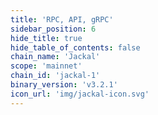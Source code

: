 ```yaml
---
title: 'RPC, API, gRPC'
sidebar_position: 6
hide_title: true
hide_table_of_contents: false
chain_name: 'Jackal'
scope: 'mainnet'
chain_id: 'jackal-1'
binary_version: 'v3.2.1'
icon_url: 'img/jackal-icon.svg'
---
```



<PageTitle
  iconUrl="img/jackal-icon.svg"
  title="Jackal Public Endpoints"
  chainId="jackal-1"
  version="v3.2.1"
/>

<Endpoints
  api="https://jackal-api.noders.services"
  rpc="https://jackal-rpc.noders.services"
  grpc="https://jackal-grpc.noders.services:443"
  jsonRpc=""
/>
